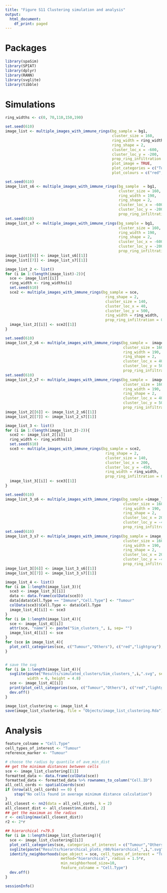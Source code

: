 ```yaml
---
title: "Figure S11 Clustering simulation and analysis"
output:
  html_document:
    df_print: paged
---
```


# Packages

```r
library(spaSim)
library(SPIAT)
library(dplyr)
library(RANN)
library(svglite)
library(tibble)
```

# Simulations

```r
ring_widths <- c(0, 70,110,150,190)

set.seed(610)
image_list <- multiple_images_with_immune_rings(bg_sample = bg1,
                                                cluster_size = 160,
                                                ring_width = ring_widths, 
                                                ring_shape = 2,
                                                cluster_loc_x = -600,
                                                cluster_loc_y = -200,
                                                prop_ring_infiltration = 0.6,
                                                plot_image = TRUE,
                                                plot_categories = c("Tumour", "Immune", "Others"),
                                                plot_colours = c("red", "darkgreen", "lightgray"))
```

```r
set.seed(610)
image_list_s6 <- multiple_images_with_immune_rings(bg_sample  = bg1,
                                                   cluster_size = 160,
                                                   ring_width = 190, 
                                                   ring_shape = 2,
                                                   cluster_loc_x = -600,
                                                   cluster_loc_y = -200,
                                                   prop_ring_infiltration = 0.4)
set.seed(610)
image_list_s7 <- multiple_images_with_immune_rings(bg_sample = bg1,
                                                   cluster_size = 160,
                                                   ring_width = 190, 
                                                   ring_shape = 2,
                                                   cluster_loc_x = -600,
                                                   cluster_loc_y = -200,
                                                   prop_ring_infiltration = 0.2)
image_list[[6]] <- image_list_s6[[1]]
image_list[[7]] <- image_list_s7[[1]]
```

```r
image_list_2 <- list()
for (i in 1:(length(image_list)-2)){
  sce <- image_list[[i]]
  ring_width <- ring_widths[i]
  set.seed(610)
  sce2 <- multiple_images_with_immune_rings(bg_sample = sce,
                                             ring_shape = 2,
                                             cluster_size = 140,
                                             cluster_loc_x = 40,
                                             cluster_loc_y = 500,
                                             ring_width = ring_width,
                                             prop_ring_infiltration = 0.6)
  image_list_2[[i]] <- sce2[[1]]
}
```

```r
set.seed(610)
image_list_2_s6 <- multiple_images_with_immune_rings(bg_sample =  image_list[[6]],
                                                     cluster_size = 160,
                                                     ring_width = 190, 
                                                     ring_shape = 2,
                                                     cluster_loc_x = 40,
                                                     cluster_loc_y = 500,
                                                     prop_ring_infiltration = 0.4)
set.seed(610)
image_list_2_s7 <- multiple_images_with_immune_rings(bg_sample =  image_list[[7]],
                                                     cluster_size = 160,
                                                     ring_width = 190, 
                                                     ring_shape = 2,
                                                     cluster_loc_x = 40,
                                                     cluster_loc_y = 500,
                                                     prop_ring_infiltration = 0.2)
image_list_2[[6]] <- image_list_2_s6[[1]]
image_list_2[[7]] <- image_list_2_s7[[1]]
```

```r
image_list_3 <- list()
for (i in 1:(length(image_list_2)-2)){
  sce2 <- image_list_2[[i]]
  ring_width <- ring_widths[i]
  set.seed(610)
  sce3 <- multiple_images_with_immune_rings(bg_sample = sce2,
                                             ring_shape = 2,
                                             cluster_size = 140,
                                             cluster_loc_x = 200,
                                             cluster_loc_y = -450,
                                             ring_width = ring_width,
                                             prop_ring_infiltration = 0.6)
  image_list_3[[i]] <- sce3[[1]]
}
```

```r
set.seed(610)
image_list_3_s6 <- multiple_images_with_immune_rings(bg_sample =image_list_2[[6]],
                                                     cluster_size = 160,
                                                     ring_width = 190, 
                                                     ring_shape = 2,
                                                     cluster_loc_x = 200,
                                                     cluster_loc_y = -450,
                                                     prop_ring_infiltration = 0.4)
set.seed(610)
image_list_3_s7 <- multiple_images_with_immune_rings(bg_sample = image_list_2[[7]],
                                                     cluster_size = 160,
                                                     ring_width = 190, 
                                                     ring_shape = 2,
                                                     cluster_loc_x = 200,
                                                     cluster_loc_y = -400,
                                                     prop_ring_infiltration = 0.2)
image_list_3[[6]] <- image_list_3_s6[[1]]
image_list_3[[7]] <- image_list_3_s7[[1]]
```

```r
image_list_4 <- list()
for (i in 1:length(image_list_3)){
  sce3 <- image_list_3[[i]]
  data <- data.frame(colData(sce3))
  data[data$Cell.Type == "Immune","Cell.Type"] <- "Tumour"
  colData(sce3)$Cell.Type <- data$Cell.Type
  image_list_4[[i]] <- sce3
}
for (i in 1:length(image_list_4)){
  sce <- image_list_4[[i]]
  attr(sce, "name") <- paste("Sim_clusters_", i, sep= "")
  image_list_4[[i]] <- sce
}
for (sce in image_list_4){
  plot_cell_categories(sce, c("Tumour","Others"), c("red","lightgray"),"Cell.Type")
}


# save the svg
for (i in 1:length(image_list_4)){
  svglite(paste("Results/simulated_clusters/Sim_clusters_",i,".svg", sep = ""),
          width = 6, height = 4.8)
  sce <- image_list_4[[i]]
  print(plot_cell_categories(sce, c("Tumour","Others"), c("red","lightgray"),"Cell.Type"))
  dev.off()
}
```

```r
image_list_clustering <- image_list_4
save(image_list_clustering, file = "Objects/image_list_clustering.Rda")
```

# Analysis

```r
feature_colname = "Cell.Type"
cell_types_of_interest <- "Tumour"
reference_marker <- "Tumour"
```

```r
# choose the radius by quantile of ave_min_dist
## get the minimum distances between cells
sce <- image_list_clustering[[1]]
formatted_data <- data.frame(colData(sce))
formatted_data <- formatted_data %>% rownames_to_column("Cell.ID")
all_cell_cords <- spatialCoords(sce)
if (nrow(all_cell_cords) == 0) {
    stop("No cells found in average minimum distance calculation")
}
all_closest <- nn2(data = all_cell_cords, k = 2)
all_closest_dist <- all_closest$nn.dists[, 2]
## get the maximum as the radius
r <- ceiling(max(all_closest_dist))
r2 <- 2*r
```

```r
## hierarchical r=79.5
for (i in 1:length(image_list_clustering)){
  sce <- image_list_clustering[[i]]
  plot_cell_categories(sce, categories_of_interest = c("Tumour","Others"), colour_vector = c("red","lightgray"),feature_colname = "Cell.Type")
  svglite(paste("Results/hierarchical_plots_r80/hierarchical_",i,".svg", sep = ""))
  identify_neighborhoods(spe_object = sce, cell_types_of_interest = "Tumour",
                         method="hierarchical", radius = 1.5*r,
                         min_neighborhood_size=10,
                         feature_colname = "Cell.Type")
  dev.off()
}
```


```r
sessionInfo()
```